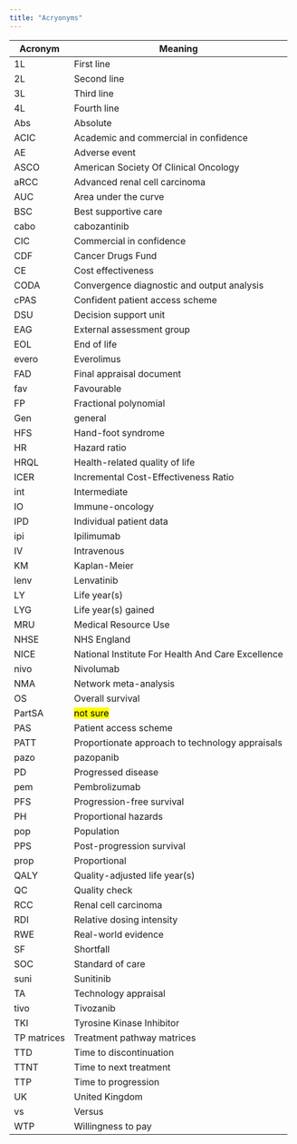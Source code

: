 ```yaml
---
title: "Acryonyms"
---
```


| Acronym | Meaning |
| - | - |
| 1L | First line |
| 2L | Second line |
| 3L | Third line |
| 4L | Fourth line |
| Abs | Absolute |
| ACIC | Academic and commercial in confidence |
| AE | Adverse event |
| ASCO | American Society Of Clinical Oncology |
| aRCC | Advanced renal cell carcinoma |
| AUC | Area under the curve |
| BSC | Best supportive care |
| cabo | cabozantinib |
| CIC | Commercial in confidence |
| CDF | Cancer Drugs Fund |
| CE | Cost effectiveness |
| CODA | Convergence diagnostic and output analysis |
| cPAS | Confident patient access scheme |
| DSU | Decision support unit |
| EAG | External assessment group |
| EOL | End of life |
| evero | Everolimus |
| FAD | Final appraisal document |
| fav | Favourable |
| FP | Fractional polynomial |
| Gen | general |
| HFS | Hand-foot syndrome |
| HR | Hazard ratio |
| HRQL | Health-related quality of life |
| ICER | Incremental Cost-Effectiveness Ratio |
| int | Intermediate |
| IO | Immune-oncology |
| IPD | Individual patient data |
| ipi | Ipilimumab |
| IV | Intravenous |
| KM | Kaplan-Meier |
| lenv | Lenvatinib |
| LY | Life year(s) |
| LYG | Life year(s) gained |
| MRU | Medical Resource Use |
| NHSE | NHS England |
| NICE | National Institute For Health And Care Excellence |
| nivo | Nivolumab |
| NMA | Network meta-analysis |
| OS | Overall survival |
| PartSA | <mark>not sure</mark> |
| PAS | Patient access scheme |
| PATT | Proportionate approach to technology appraisals |
| pazo | pazopanib |
| PD | Progressed disease |
| pem | Pembrolizumab |
| PFS | Progression-free survival |
| PH | Proportional hazards |
| pop | Population |
| PPS | Post-progression survival |
| prop | Proportional |
| QALY | Quality-adjusted life year(s) |
| QC | Quality check |
| RCC | Renal cell carcinoma |
| RDI | Relative dosing intensity |
| RWE | Real-world evidence |
| SF | Shortfall |
| SOC | Standard of care |
| suni | Sunitinib |
| TA | Technology appraisal |
| tivo | Tivozanib |
| TKI | Tyrosine Kinase Inhibitor |
| TP matrices | Treatment pathway matrices |
| TTD | Time to discontinuation |
| TTNT | Time to next treatment |
| TTP | Time to progression |
| UK | United Kingdom |
| vs | Versus |
| WTP | Willingness to pay |